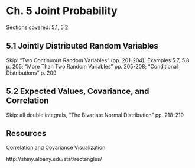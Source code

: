 # Ch. 5 Joint Probability {-}

Sections covered: 5.1, 5.2

## 5.1 Jointly Distributed Random Variables {-}

Skip: "Two Continuous Random Variables" (pp. 201-204); Examples 5.7, 5.8 p. 205; "More Than Two Random Variables" pp. 205-208; "Conditional Distributions" p. 209

## 5.2 Expected Values, Covariance, and Correlation {-}

Skip: all double integrals, "The Bivariate Normal Distribution" pp. 218-219

## Resources {-}

Correlation and Covariance Visualization

http://shiny.albany.edu/stat/rectangles/
